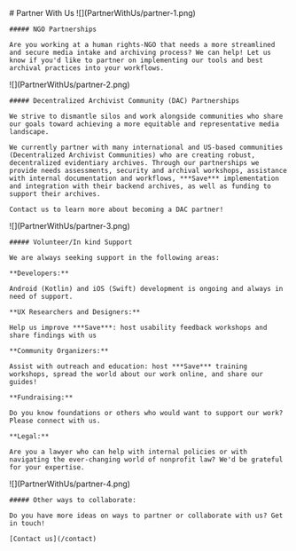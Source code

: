 
<HeaderSection>
    # Partner With Us

</HeaderSection>
<OpportunitySection>
  <OpportunityItem>
    ![](PartnerWithUs/partner-1.png)

    ##### NGO Partnerships

    Are you working at a human rights-NGO that needs a more streamlined and secure media intake and archiving process? We can help! Let us know if you'd like to partner on implementing our tools and best archival practices into your workflows.

  </OpportunityItem>
  <OpportunityItem>
    ![](PartnerWithUs/partner-2.png)

    ##### Decentralized Archivist Community (DAC) Partnerships

    We strive to dismantle silos and work alongside communities who share our goals toward achieving a more equitable and representative media landscape.

    We currently partner with many international and US-based communities (Decentralized Archivist Communities) who are creating robust, decentralized evidentiary archives. Through our partnerships we provide needs assessments, security and archival workshops, assistance with internal documentation and workflows, ***Save*** implementation and integration with their backend archives, as well as funding to support their archives.

    Contact us to learn more about becoming a DAC partner!

  </OpportunityItem>
  <OpportunityItem>
    ![](PartnerWithUs/partner-3.png)

    ##### Volunteer/In kind Support

    We are always seeking support in the following areas:

    **Developers:**

    Android (Kotlin) and iOS (Swift) development is ongoing and always in need of support.

    **UX Researchers and Designers:**

    Help us improve ***Save***: host usability feedback workshops and share findings with us

    **Community Organizers:**

    Assist with outreach and education: host ***Save*** training workshops, spread the world about our work online, and share our guides!

    **Fundraising:**

    Do you know foundations or others who would want to support our work? Please connect with us.

    **Legal:**

    Are you a lawyer who can help with internal policies or with navigating the ever-changing world of nonprofit law? We'd be grateful for your expertise.

  </OpportunityItem>
  <OpportunityItem>
    ![](PartnerWithUs/partner-4.png)

    ##### Other ways to collaborate:

    Do you have more ideas on ways to partner or collaborate with us? Get in touch!

    [Contact us](/contact)

  </OpportunityItem>
</OpportunitySection>
